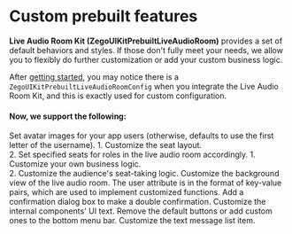 # Custom prebuilt features

**Live Audio Room Kit (ZegoUIKitPrebuiltLiveAudioRoom)** provides a set of default behaviors and styles. If those don't fully meet your needs, we allow you to flexibly do further customization or add your custom business logic.

After [getting started](../02-Quick%20start.mdx), you may notice there is a `ZegoUIKitPrebuiltLiveAudioRoomConfig` when you integrate the Live Audio Room Kit, and this is exactly used for custom configuration.

#### Now, we support the following:

<CardGroup cols={2}>
  
  <Card title="Set user avatar" href="./02-Set avatar for users.mdx">
    Set avatar images for your app users (otherwise, defaults to use the first letter of the username).
  </Card>

  <Card href="./03-Customize the seats.mdx" title="Customize the seats">
    1. Customize the seat layout.<br/>
    2. Set specified seats for roles in the live audio room accordingly.
  </Card>
  
  <Card href="./04-Customize the seat-taking logic.mdx" title="Customize the seat-taking logic">
    1. Customize your own business logic.<br/>
    2. Customize the audience's seat-taking logic.
  </Card>
  
  <Card href="./05-Customize the background.mdx" title="Customize the background">
    Customize the background view of the live audio room.
  </Card>
  
  <Card href="./06-Customize user attributes.mdx" title="Customize user attributes">
    The user attribute is in the format of key-value pairs, which are used to implement customized functions.
  </Card>

  <Card href="./07-Set a leave confirmation dialog.mdx" title="Set a leave confirmation dialog">
    Add a confirmation dialog box to make a double confirmation.
  </Card>

  <Card href="./08-Modify user interface text.mdx" title="Modify user interface text">
    Customize the internal components' UI text.
  </Card>

  <Card href="./09-Customize the bottom menu bar buttons.mdx" title="Customize the menu bar">
    Remove the default buttons or add custom ones to the bottom menu bar.
  </Card>

  <Card href="./10-Customize the text message UI.mdx" title="Customize the text message UI">
    Customize the text message list item.
  </Card>

</CardGroup>